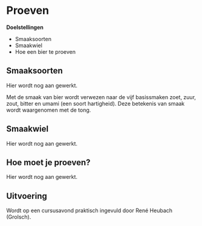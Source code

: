 # Proeven

**Doelstellingen**

-  Smaaksoorten
-  Smaakwiel
-  Hoe een bier te proeven

## Smaaksoorten

Hier wordt nog aan gewerkt.

Met de smaak van bier wordt verwezen naar de vijf basissmaken zoet, zuur, zout, bitter en umami (een soort hartigheid). Deze betekenis van smaak wordt waargenomen met de tong.

## Smaakwiel

Hier wordt nog aan gewerkt.

## Hoe moet je proeven?

Hier wordt nog aan gewerkt.

## Uitvoering

Wordt op een cursusavond praktisch ingevuld door René Heubach (Grolsch).
